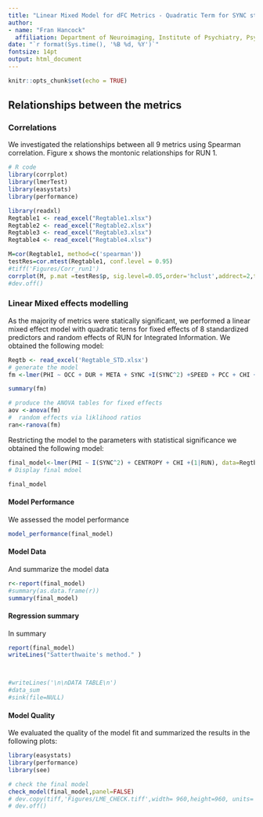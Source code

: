 ```yaml
---
title: "Linear Mixed Model for dFC Metrics - Quadratic Term for SYNC standardized"
author: 
- name: "Fran Hancock"
  affiliation: Department of Neuroimaging, Institute of Psychiatry, Psychology and Neuroscience, King's College London, London, UK 
date: "`r format(Sys.time(), '%B %d, %Y')`"
fontsize: 14pt
output: html_document
---
```


```r
knitr::opts_chunk$set(echo = TRUE)
```
## Relationships between the metrics
### Correlations

We investigated the relationships between all 9 metrics using Spearman correlation. Figure x shows the montonic relationships for RUN 1.
  
```r
# R code
library(corrplot)
library(lmerTest)
library(easystats)
library(performance)

library(readxl)
Regtable1 <- read_excel("Regtable1.xlsx")
Regtable2 <- read_excel("Regtable2.xlsx")
Regtable3 <- read_excel("Regtable3.xlsx")
Regtable4 <- read_excel("Regtable4.xlsx")

M=cor(Regtable1, method=c('spearman'))
testRes=cor.mtest(Regtable1, conf.level = 0.95)
#tiff('Figures/Corr_run1')
corrplot(M, p.mat =testRes$p, sig.level=0.05,order='hclust',addrect=2,tl.col ='black', tl.srt = 45,addCoef.col = 'white')
#dev.off()
```

### Linear Mixed effects modelling

As the majority of metrics were statically significant, we performed a linear  mixed effect model with quadratic terns for fixed effects of 8 standardized predictors and random effects of RUN for Integrated Information. We obtained the following model:
  
```r

Regtb <- read_excel('Regtable_STD.xlsx')
# generate the model
fm <-lmer(PHI ~ OCC + DUR + META + SYNC +I(SYNC^2) +SPEED + PCC + CHI + CENTROPY + (1|RUN), data=Regtb)
```
```r
summary(fm)

# produce the ANOVA tables for fixed effects
aov <-anova(fm)
#  random effects via liklihood ratios
ran<-ranova(fm)

```
  
Restricting the model to the parameters with statistical significance we obtained the following model:
  
```r
final_model<-lmer(PHI ~ I(SYNC^2) + CENTROPY + CHI +(1|RUN), data=Regtb)
# Display final mdoel

final_model
```
  
  
#### Model Performance
  
We assessed the model performance
  
```r
model_performance(final_model)

```
  
  
#### Model Data
  
And summarize the model data 
  
```r

r<-report(final_model)
#summary(as.data.frame(r))
summary(final_model)
```
  
  
#### Regression summary
  
In summary 
  
```r
report(final_model)
writeLines("Satterthwaite's method." )



#writeLines('\n\nDATA TABLE\n')
#data_sum
#sink(file=NULL)

```
  
  
#### Model Quality

We evaluated the quality of the model fit and summarized the results in the following plots:
  
```r
library(easystats)
library(performance)
library(see)

# check the final model
check_model(final_model,panel=FALSE)
# dev.copy(tiff,'Figures/LME_CHECK.tiff',width= 960,height=960, units='px', pointsize=12)
# dev.off()
```
